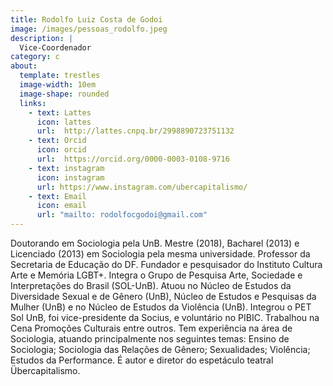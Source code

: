 ```yaml
---
title: Rodolfo Luiz Costa de Godoi
image: /images/pessoas_rodolfo.jpeg
description: |
  Vice-Coordenador
category: c
about:
  template: trestles
  image-width: 10em
  image-shape: rounded
  links:
    - text: Lattes
      icon: lattes
      url:  http://lattes.cnpq.br/2998890723751132
    - text: Orcid
      icon: orcid
      url:  https://orcid.org/0000-0003-0108-9716
    - text: instagram
      icon: instagram
      url: https://www.instagram.com/ubercapitalismo/
    - text: Email
      icon: email
      url: "mailto: rodolfocgodoi@gmail.com"
---
```


Doutorando em Sociologia pela UnB. Mestre (2018), Bacharel (2013) e Licenciado (2013) em Sociologia pela mesma universidade. Professor da Secretaria de Educação do DF. Fundador e pesquisador do Instituto Cultura Arte e Memória LGBT+. Integra o Grupo de Pesquisa Arte, Sociedade e Interpretações do Brasil (SOL-UnB). Atuou no Núcleo de Estudos da Diversidade Sexual e de Gênero (UnB), Núcleo de Estudos e Pesquisas da Mulher (UnB) e no Núcleo de Estudos da Violência (UnB). Integrou o PET Sol UnB, foi vice-presidente da Socius, e voluntário no PIBIC. Trabalhou na Cena Promoções Culturais entre outros. Tem experiência na área de Sociologia, atuando principalmente nos seguintes temas: Ensino de Sociologia; Sociologia das Relações de Gênero; Sexualidades; Violência; Estudos da Performance. É autor e diretor do espetáculo teatral Übercapitalismo.


<!-- Google tag (gtag.js) -->
<script async src="https://www.googletagmanager.com/gtag/js?id=G-GB2MGT95N0"></script>
<script>
  window.dataLayer = window.dataLayer || [];
  function gtag(){dataLayer.push(arguments);}
  gtag('js', new Date());

  gtag('config', 'G-GB2MGT95N0');
</script>